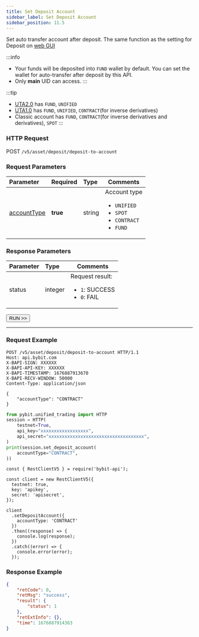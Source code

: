 ```yaml
---
title: Set Deposit Account
sidebar_label: Set Deposit Account
sidebar_position: 11.5
---
```

Set auto transfer account after deposit. The same function as the setting for Deposit on <a href="https://www.bybit.com/app/user/settings">web GUI</a>

:::info
* Your funds will be deposited into `FUND` wallet by default. You can set the wallet for auto-transfer after deposit by this API.
* Only **main** UID can access.
:::

:::tip
* [UTA2.0](../../acct-mode#uta-20) has `FUND`, `UNIFIED`
* [UTA1.0](../../acct-mode#uta-10) has `FUND`, `UNIFIED`, `CONTRACT`(for inverse derivatives)
* Classic account has `FUND`, `CONTRACT`(for inverse derivatives and derivatives), `SPOT`
:::

### HTTP Request
POST `/v5/asset/deposit/deposit-to-account`

### Request Parameters
| Parameter | Required | Type | Comments|
|:----- |:-------|:-----|------ |
|[accountType](../../enum#accounttype)|**true** | string |Account type <ul><li><code>UNIFIED</code></li><li><code>SPOT</code></li><li><code>CONTRACT</code></li><li><code>FUND</code></li></ul>|

### Response Parameters
| Parameter | Type | Comments|
|:----- |:-----|----- |
|status|integer |Request result: <ul><li>`1`: SUCCESS</li><li>`0`: FAIL</li></ul>|

<a href="/api-explorer/v5/asset/set-deposit-acct"><Button>RUN >></Button></a>

---

### Request Example

<Tabs groupId="programming-languages">
<TabItem value="http" label="HTTP">

```http
POST /v5/asset/deposit/deposit-to-account HTTP/1.1
Host: api.bybit.com
X-BAPI-SIGN: XXXXXX
X-BAPI-API-KEY: XXXXXX
X-BAPI-TIMESTAMP: 1676887913670
X-BAPI-RECV-WINDOW: 50000
Content-Type: application/json

{
    "accountType": "CONTRACT"
}
```

</TabItem>
<TabItem value="python" label="Python">

```python
from pybit.unified_trading import HTTP
session = HTTP(
    testnet=True,
    api_key="xxxxxxxxxxxxxxxxxx",
    api_secret="xxxxxxxxxxxxxxxxxxxxxxxxxxxxxxxxxxxx",
)
print(session.set_deposit_account(
    accountType="CONTRACT",
))
```

</TabItem>

<TabItem value="Node" label="Node.js">

```n4js
const { RestClientV5 } = require('bybit-api');

const client = new RestClientV5({
  testnet: true,
  key: 'apikey',
  secret: 'apisecret',
});

client
  .setDepositAccount({
    accountType: 'CONTRACT'
  })
  .then((response) => {
    console.log(response);
  })
  .catch((error) => {
    console.error(error);
  });
```

</TabItem>
</Tabs>

### Response Example

```json
{
    "retCode": 0,
    "retMsg": "success",
    "result": {
        "status": 1
    },
    "retExtInfo": {},
    "time": 1676887914363
}
```
